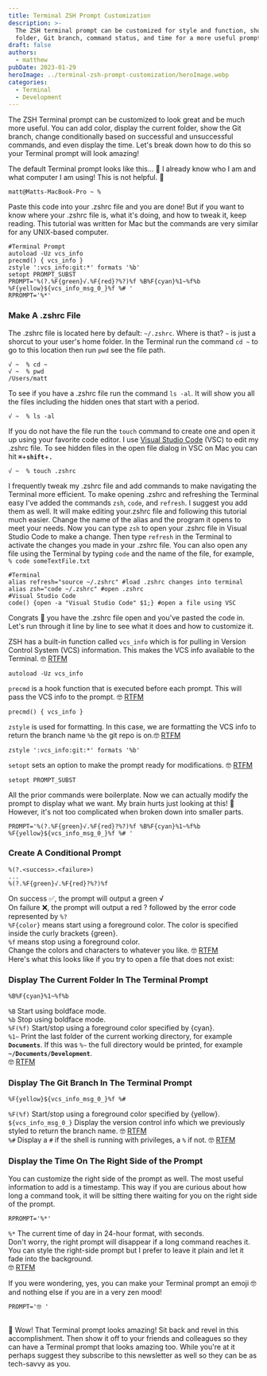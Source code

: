 ```yaml
---
title: Terminal ZSH Prompt Customization
description: >-
  The ZSH terminal prompt can be customized for style and function, showing
  folder, Git branch, command status, and time for a more useful prompt.
draft: false
authors:
  - matthew
pubDate: 2023-01-29
heroImage: ../terminal-zsh-prompt-customization/heroImage.webp
categories:
  - Terminal
  - Development
---
```

The ZSH Terminal prompt can be customized to look great and be much more useful. You can add color, display the current folder, show the Git branch, change conditionally based on successful and unsuccessful commands, and even display the time. Let's break down how to do this so your Terminal prompt will look amazing!

The default Terminal prompt looks like this... 🤢 I already know who I am and what computer I am using! This is not helpful. 🤦

```
matt@Matts-MacBook-Pro ~ %
```



Paste this code into your .zshrc file and you are done! But if you want to know where your .zshrc file is, what it's doing, and how to tweak it, keep reading. This tutorial was written for Mac but the commands are very similar for any UNIX-based computer.

```
#Terminal Prompt
autoload -Uz vcs_info
precmd() { vcs_info }
zstyle ':vcs_info:git:*' formats '%b'
setopt PROMPT_SUBST
PROMPT='%(?.%F{green}√.%F{red}?%?)%f %B%F{cyan}%1~%f%b %F{yellow}${vcs_info_msg_0_}%f %# '
RPROMPT='%*'
```

### **Make A .zshrc File**

The .zshrc file is located here by default: `~/.zshrc`. Where is that? `~` is just a shorcut to your user's home folder. In the Terminal run the command `cd ~` to go to this location then run `pwd` see the file path.

```
√ ~  % cd ~
√ ~  % pwd
/Users/matt
```

To see if you have a .zshrc file run the command `ls -al`. It will show you all the files including the hidden ones that start with a period.

```
√ ~  % ls -al
```

If you do not have the file run the `touch` command to create one and open it up using your favorite code editor. I use [Visual Studio Code](https://code.visualstudio.com/?ref=codecode.io) (VSC) to edit my .zshrc file. To see hidden files in the open file dialog in VSC on Mac you can hit **`⌘`**+**`shift`**+**`.`**

```
√ ~  % touch .zshrc
```

I frequently tweak my .zshrc file and add commands to make navigating the Terminal more efficient. To make opening .zshrc and refreshing the Terminal easy I've added the commands `zsh`, `code`, and `refresh`. I suggest you add them as well. It will make editing your.zshrc file and following this tutorial much easier. Change the name of the alias and the program it opens to meet your needs. Now you can type `zsh` to open your .zshrc file in Visual Studio Code to make a change. Then type `refresh` in the Terminal to activate the changes you made in your .zshrc file. You can also open any file using the Terminal by typing `code` and the name of the file, for example, `% code someTextFile.txt`

```
#Terminal
alias refresh="source ~/.zshrc" #load .zshrc changes into terminal
alias zsh="code ~/.zshrc" #open .zshrc
#Visual Studio Code
code() {open -a "Visual Studio Code" $1;} #open a file using VSC
```

Congrats 🥳 you have the .zshrc file open and you've pasted the code in. Let's run through it line by line to see what it does and how to customize it.

ZSH has a built-in function called `vcs_info` which is for pulling in Version Control System (VCS) information. This makes the VCS info available to the Terminal. 🤓 [RTFM](https://zsh.sourceforge.io/Doc/Release/User-Contributions.html?ref=codecode.io#Version-Control-Information)

```
autoload -Uz vcs_info
```

`precmd` is a hook function that is executed before each prompt. This will pass the VCS info to the prompt. 🤓 [RTFM](https://zsh.sourceforge.io/Doc/Release/Functions.html?ref=codecode.io#Functions)

```
precmd() { vcs_info }
```

`zstyle` is used for formatting. In this case, we are formatting the VCS info to return the branch name `%b` the git repo is on.🤓 [RTFM](https://zsh.sourceforge.io/Doc/Release/Zsh-Modules.html?ref=codecode.io#The-zsh_002fzutil-Module)

```
zstyle ':vcs_info:git:*' formats '%b'
```

`setopt` sets an option to make the prompt ready for modifications. 🤓 [RTFM](https://zsh.sourceforge.io/Doc/Release/User-Contributions.html?ref=codecode.io#vcs_005finfo-Quickstart)

```
setopt PROMPT_SUBST
```

All the prior commands were boilerplate. Now we can actually modify the prompt to display what we want. My brain hurts just looking at this! 🤯 However, it's not too complicated when broken down into smaller parts.

```
PROMPT='%(?.%F{green}√.%F{red}?%?)%f %B%F{cyan}%1~%f%b %F{yellow}${vcs_info_msg_0_}%f %# '
```

### **Create A Conditional Prompt**

```
%(?.<success>.<failure>)
...
%(?.%F{green}√.%F{red}?%?)%f
```

On success ✅, the prompt will output a green √\
On failure ❌, the prompt will output a red ? followed by the error code represented by `%?`\
`%F{color}` means start using a foreground color. The color is specified inside the curly brackets \{green}.\
`%f` means stop using a foreground color.\
Change the colors and characters to whatever you like. 🤓 [RTFM](https://zsh.sourceforge.io/Doc/Release/Prompt-Expansion.html?ref=codecode.io#Conditional-Substrings-in-Prompts)\
Here's what this looks like if you try to open a file that does not exist:

### **Display The Current Folder In The Terminal Prompt**

```
%B%F{cyan}%1~%f%b
```

`%B` Start using boldface mode.\
`%b` Stop using boldface mode.\
`%F(%f)` Start/stop using a foreground color specified by \{cyan}.\
`%1~` Print the last folder of the current working directory, for example **`Documents`**. If this was `%~` the full directory would be printed, for example **`~/Documents/Development`**.\
🤓 [RTFM](https://zsh.sourceforge.io/Doc/Release/Prompt-Expansion.html?ref=codecode.io)

### **Display The Git Branch In The Terminal Prompt**

```
%F{yellow}${vcs_info_msg_0_}%f %#
```

`%F(%f)` Start/stop using a foreground color specified by \{yellow}.\
`${vcs_info_msg_0_}` Display the version control info which we previously styled to return the branch name. 🤓 [RTFM](https://zsh.sourceforge.io/Doc/Release/User-Contributions.html?ref=codecode.io#Version-Control-Information)\
`%#` Display a `#` if the shell is running with privileges, a `%` if not. 🤓 [RTFM](https://zsh.sourceforge.io/Doc/Release/Prompt-Expansion.html?ref=codecode.io)

### **Display the Time On The Right Side of the Prompt**

You can customize the right side of the prompt as well. The most useful information to add is a timestamp. This way if you are curious about how long a command took, it will be sitting there waiting for you on the right side of the prompt.

```
RPROMPT='%*'
```

`%*` The current time of day in 24-hour format, with seconds.\
Don't worry, the right prompt will disappear if a long command reaches it. You can style the right-side prompt but I prefer to leave it plain and let it fade into the background.\
🤓 [RTFM](https://zsh.sourceforge.io/Doc/Release/Prompt-Expansion.html?ref=codecode.io)

If you were wondering, yes, you can make your Terminal prompt an emoji 🤓 and nothing else if you are in a very zen mood!

```
PROMPT='🤓 '
```

\
🥳 Wow! That Terminal prompt looks amazing! Sit back and revel in this accomplishment. Then show it off to your friends and colleagues so they can have a Terminal prompt that looks amazing too. While you're at it perhaps suggest they subscribe to this newsletter as well so they can be as tech-savvy as you.
